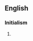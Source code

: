 ==English==

===Initialism===
{{rfc-header|Initialism}}
{{en-initialism}}

# {{lb|en|sports}} {{initialism of|w:International Association of Athletics Federations|International Association of Athletics Federations|lang=en}}